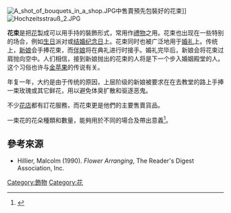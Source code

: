 [[File:A_shot_of_bouquets_in_a_shop.JPG|thumb]]中售賣預先包裝好的花束]]
[[File:Hochzeitsstrauß_2.JPG|thumb]]

'''花束'''是把[[花|花]]製成可以用手持的裝飾形式，常用作[[禮物|禮物]]之用。花束也出现在一些特别的场合，例如[[生日|生日]]派对或[[结婚纪念日|结婚纪念日]]上。花束同时也被广泛地用于[[婚礼|婚礼]]上。传统上，[[新娘|新娘]]会手捧花束，而[[伴娘|伴娘]]将在典礼进行时接手。婚礼完毕后，新娘会将花束过肩抛向空中。人们相信，接到新娘抛出的花束的人将是下一个步入婚姻殿堂的人。这个习俗也许与[[金苹果事件|金苹果]]的传说有关。

年复一年，大约是由于传统的原因，上层阶级的新娘被要求在在去教堂的路上手捧一束玫瑰或其它鲜花，用以避免体臭扩散和驱逐恶鬼。

不少[[花店|花店]]都有訂花服務，而花束更是他們的主要售賣貨品。

一束花的花朵種類和數量，能夠用於不同的場合及帶出意義<ref>{{Cite web |url=http://www.hkcna.hk/content/2014/0214/244273.shtml |title=情人節：玫瑰花數量代表的意義 |accessdate=2016-07-16 |archive-date=2017-03-05 |archive-url=https://web.archive.org/web/20170305032220/http://www.hkcna.hk/content/2014/0214/244273.shtml |dead-url=no }}</ref>。

==參考來源==
{{reflist}}
*Hillier, Malcolm (1990). ''Flower Arranging'', The Reader's Digest Association, Inc.

{{DEFAULTSORT:Flower Bouquet}}
[[Category:飾物|Category:飾物]]
[[Category:花|Category:花]]